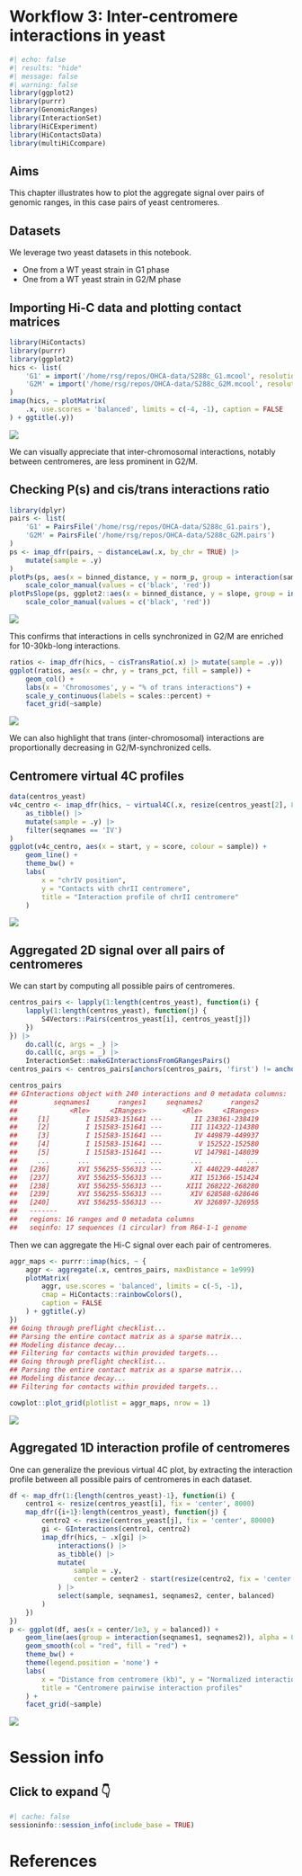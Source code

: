# Workflow 3: Inter-centromere interactions in yeast {-}

```r
#| echo: false
#| results: "hide"
#| message: false
#| warning: false
library(ggplot2)
library(purrr)
library(GenomicRanges)
library(InteractionSet)
library(HiCExperiment)
library(HiContactsData)
library(multiHiCcompare)
```

::: {.callout-note}

## Aims
This chapter illustrates how to plot the aggregate signal over pairs of 
genomic ranges, in this case pairs of yeast centromeres. 

:::

::: {.callout-important}

## Datasets
We leverage two yeast datasets in this notebook. 

- One from a WT yeast strain in G1 phase
- One from a WT yeast strain in G2/M phase

:::

## Importing Hi-C data and plotting contact matrices

```r
library(HiContacts)
library(purrr)
library(ggplot2)
hics <- list(
    'G1' = import('/home/rsg/repos/OHCA-data/S288c_G1.mcool', resolution = 4000),
    'G2M' = import('/home/rsg/repos/OHCA-data/S288c_G2M.mcool', resolution = 4000)
)
imap(hics, ~ plotMatrix(
    .x, use.scores = 'balanced', limits = c(-4, -1), caption = FALSE
) + ggtitle(.y))
```

![](images/20230523141745.jpg)

We can visually appreciate that inter-chromosomal interactions, notably 
between centromeres, are less prominent in G2/M.

## Checking P(s) and cis/trans interactions ratio

```r
library(dplyr)
pairs <- list(
    'G1' = PairsFile('/home/rsg/repos/OHCA-data/S288c_G1.pairs'),
    'G2M' = PairsFile('/home/rsg/repos/OHCA-data/S288c_G2M.pairs') 
)
ps <- imap_dfr(pairs, ~ distanceLaw(.x, by_chr = TRUE) |> 
    mutate(sample = .y) 
)
plotPs(ps, aes(x = binned_distance, y = norm_p, group = interaction(sample, chr), color = sample)) + 
    scale_color_manual(values = c('black', 'red'))
plotPsSlope(ps, ggplot2::aes(x = binned_distance, y = slope, group = interaction(sample, chr), color = sample)) + 
    scale_color_manual(values = c('black', 'red'))
```

![](images/20230523144800.png)

This confirms that interactions in cells synchronized in G2/M are enriched 
for 10-30kb-long interactions. 

```r
ratios <- imap_dfr(hics, ~ cisTransRatio(.x) |> mutate(sample = .y))
ggplot(ratios, aes(x = chr, y = trans_pct, fill = sample)) + 
    geom_col() + 
    labs(x = 'Chromosomes', y = "% of trans interactions") + 
    scale_y_continuous(labels = scales::percent) + 
    facet_grid(~sample)
```

![](images/20230523152700.png)

We can also highlight that trans (inter-chromosomal) interactions are proportionally 
decreasing in G2/M-synchronized cells. 

## Centromere virtual 4C profiles

```r
data(centros_yeast)
v4c_centro <- imap_dfr(hics, ~ virtual4C(.x, resize(centros_yeast[2], 8000)) |> 
    as_tibble() |> 
    mutate(sample = .y) |> 
    filter(seqnames == 'IV')
) 
ggplot(v4c_centro, aes(x = start, y = score, colour = sample)) +
    geom_line() +
    theme_bw() +
    labs(
        x = "chrIV position", 
        y = "Contacts with chrII centromere", 
        title = "Interaction profile of chrII centromere"
    )
```

![](images/20230523153300.png)

## Aggregated 2D signal over all pairs of centromeres

We can start by computing all possible pairs of centromeres. 

```r
centros_pairs <- lapply(1:length(centros_yeast), function(i) {
    lapply(1:length(centros_yeast), function(j) {
        S4Vectors::Pairs(centros_yeast[i], centros_yeast[j])
    })
}) |> 
    do.call(c, args = _) |>
    do.call(c, args = _) |> 
    InteractionSet::makeGInteractionsFromGRangesPairs()
centros_pairs <- centros_pairs[anchors(centros_pairs, 'first') != anchors(centros_pairs, 'second')]

centros_pairs
## GInteractions object with 240 interactions and 0 metadata columns:
##         seqnames1       ranges1     seqnames2       ranges2
##             <Rle>     <IRanges>         <Rle>     <IRanges>
##     [1]         I 151583-151641 ---        II 238361-238419
##     [2]         I 151583-151641 ---       III 114322-114380
##     [3]         I 151583-151641 ---        IV 449879-449937
##     [4]         I 151583-151641 ---         V 152522-152580
##     [5]         I 151583-151641 ---        VI 147981-148039
##     ...       ...           ... ...       ...           ...
##   [236]       XVI 556255-556313 ---        XI 440229-440287
##   [237]       XVI 556255-556313 ---       XII 151366-151424
##   [238]       XVI 556255-556313 ---      XIII 268222-268280
##   [239]       XVI 556255-556313 ---       XIV 628588-628646
##   [240]       XVI 556255-556313 ---        XV 326897-326955
##   -------
##   regions: 16 ranges and 0 metadata columns
##   seqinfo: 17 sequences (1 circular) from R64-1-1 genome
```

Then we can aggregate the Hi-C signal over each pair of centromeres.

```r
aggr_maps <- purrr::imap(hics, ~ {
    aggr <- aggregate(.x, centros_pairs, maxDistance = 1e999)
    plotMatrix(
        aggr, use.scores = 'balanced', limits = c(-5, -1), 
        cmap = HiContacts::rainbowColors(), 
        caption = FALSE
    ) + ggtitle(.y)
})
## Going through preflight checklist...
## Parsing the entire contact matrix as a sparse matrix...
## Modeling distance decay...
## Filtering for contacts within provided targets...
## Going through preflight checklist...
## Parsing the entire contact matrix as a sparse matrix...
## Modeling distance decay...
## Filtering for contacts within provided targets...

cowplot::plot_grid(plotlist = aggr_maps, nrow = 1)
```

![](images/20230523180300.png)

## Aggregated 1D interaction profile of centromeres 

One can generalize the previous virtual 4C plot, by extracting the interaction profile 
between all possible pairs of centromeres in each dataset. 

```r
df <- map_dfr(1:{length(centros_yeast)-1}, function(i) {
    centro1 <- resize(centros_yeast[i], fix = 'center', 8000)
    map_dfr({i+1}:length(centros_yeast), function(j) {
        centro2 <- resize(centros_yeast[j], fix = 'center', 80000)
        gi <- GInteractions(centro1, centro2)
        imap_dfr(hics, ~ .x[gi] |> 
            interactions() |> 
            as_tibble() |>
            mutate(
                sample = .y, 
                center = center2 - start(resize(centro2, fix = 'center', 1))
            ) |> 
            select(sample, seqnames1, seqnames2, center, balanced)
        )
    })
}) 
p <- ggplot(df, aes(x = center/1e3, y = balanced)) + 
    geom_line(aes(group = interaction(seqnames1, seqnames2)), alpha = 0.03, col = "black") + 
    geom_smooth(col = "red", fill = "red") + 
    theme_bw() + 
    theme(legend.position = 'none') + 
    labs(
        x = "Distance from centromere (kb)", y = "Normalized interaction frequency", 
        title = "Centromere pairwise interaction profiles"
    ) +
    facet_grid(~sample)
```

![](images/20230523180000.png)

# Session info {-}

::: {.callout-note collapse="true"}

## Click to expand 👇 {-}

```r
#| cache: false
sessioninfo::session_info(include_base = TRUE)
```

:::

# References {-}
